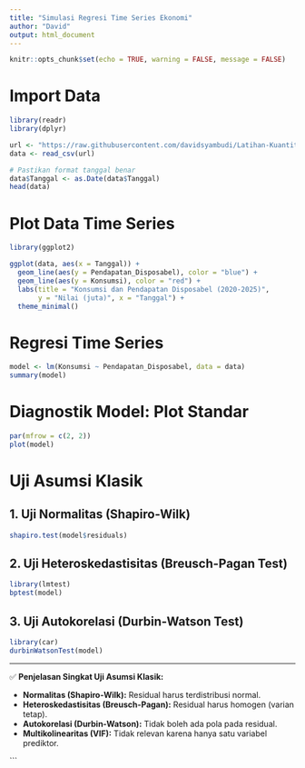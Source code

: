 ```yaml
---
title: "Simulasi Regresi Time Series Ekonomi"
author: "David"
output: html_document
---
```


```r
knitr::opts_chunk$set(echo = TRUE, warning = FALSE, message = FALSE)
```

# Import Data

```r
library(readr)
library(dplyr)

url <- "https://raw.githubusercontent.com/davidsyambudi/Latihan-Kuantitatif/93ebaba678dd4e2559c6cad12e8596b1493fab8d/data_dummy_ekonomi.csv"
data <- read_csv(url)

# Pastikan format tanggal benar
data$Tanggal <- as.Date(data$Tanggal)
head(data)
```

# Plot Data Time Series

```r
library(ggplot2)

ggplot(data, aes(x = Tanggal)) +
  geom_line(aes(y = Pendapatan_Disposabel), color = "blue") +
  geom_line(aes(y = Konsumsi), color = "red") +
  labs(title = "Konsumsi dan Pendapatan Disposabel (2020-2025)",
       y = "Nilai (juta)", x = "Tanggal") +
  theme_minimal()
```

# Regresi Time Series

```r
model <- lm(Konsumsi ~ Pendapatan_Disposabel, data = data)
summary(model)
```

# Diagnostik Model: Plot Standar

```r
par(mfrow = c(2, 2))
plot(model)
```

# Uji Asumsi Klasik

## 1. Uji Normalitas (Shapiro-Wilk)

```r
shapiro.test(model$residuals)
```

## 2. Uji Heteroskedastisitas (Breusch-Pagan Test)

```r
library(lmtest)
bptest(model)
```

## 3. Uji Autokorelasi (Durbin-Watson Test)

```r
library(car)
durbinWatsonTest(model)
```

---

✅ **Penjelasan Singkat Uji Asumsi Klasik:**

* **Normalitas (Shapiro-Wilk):** Residual harus terdistribusi normal.
* **Heteroskedastisitas (Breusch-Pagan):** Residual harus homogen (varian tetap).
* **Autokorelasi (Durbin-Watson):** Tidak boleh ada pola pada residual.
* **Multikolinearitas (VIF):** Tidak relevan karena hanya satu variabel prediktor.

```

